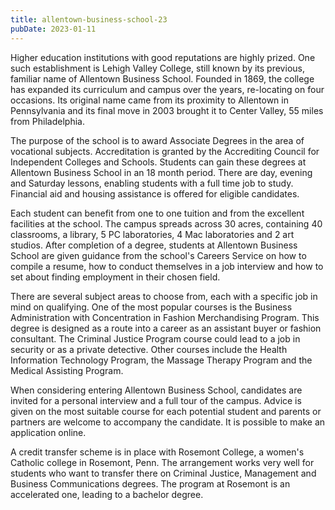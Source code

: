 ```yaml
---
title: allentown-business-school-23
pubDate: 2023-01-11
---
```


Higher education institutions with good reputations are highly prized. One such establishment is Lehigh Valley College, still known by its previous, familiar name of Allentown Business School. Founded in 1869, the college has expanded its curriculum and campus over the years, re-locating on four occasions. Its original name came from its proximity to Allentown in Pennsylvania and its final move in 2003 brought it to Center Valley, 55 miles from Philadelphia.

The purpose of the school is to award Associate Degrees in the area of vocational subjects. Accreditation is granted by the Accrediting Council for Independent Colleges and Schools. Students can gain these degrees at Allentown Business School in an 18 month period. There are day, evening and Saturday lessons, enabling students with a full time job to study. Financial aid and housing assistance is offered for eligible candidates. 

Each student can benefit from one to one tuition and from the excellent facilities at the school. The campus spreads across 30 acres, containing 40 classrooms, a library, 5 PC laboratories, 4 Mac laboratories and 2 art studios. After completion of a degree, students at Allentown Business School are given guidance from the school's Careers Service on how to compile a resume, how to conduct themselves in a job interview and how to set about finding employment in their chosen field.

There are several subject areas to choose from, each with a specific job in mind on qualifying. One of the most popular courses is the Business Administration with Concentration in Fashion Merchandising Program. This degree is designed as a route into a career as an assistant buyer or fashion consultant. The Criminal Justice Program course could lead to a job in security or as a private detective. Other courses include the Health Information Technology Program, the Massage Therapy Program and the Medical Assisting Program.

When considering entering Allentown Business School, candidates are invited for a personal interview and a full tour of the campus. Advice is given on the most suitable course for each potential student and parents or partners are welcome to accompany the candidate. It is possible to make an application online.

A credit transfer scheme is in place with Rosemont College, a women's Catholic college in Rosemont, Penn. The arrangement works very well for students who want to transfer there on Criminal Justice, Management and Business Communications degrees. The program at Rosemont is an accelerated one, leading to a bachelor degree.